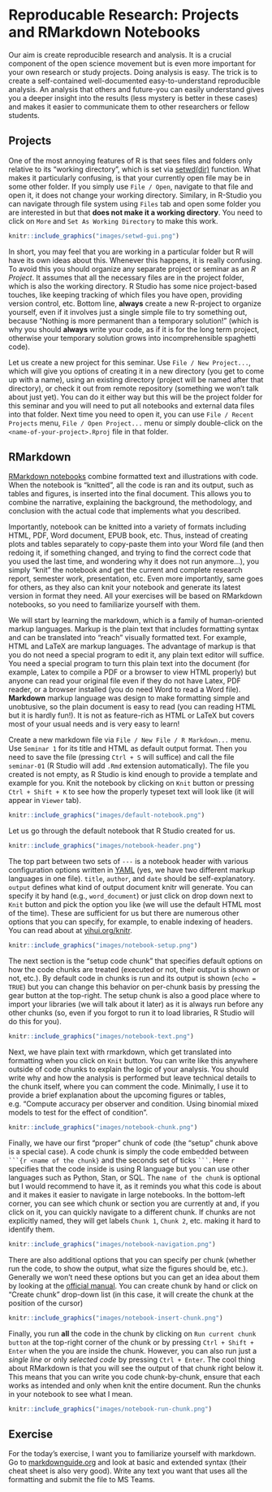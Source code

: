 # Reproducable Research: Projects and RMarkdown Notebooks {#reproducable-research}

Our aim is create reproducible research and analysis. It is a crucial component of the open science movement but is even more important for your own research or study projects. Doing analysis is easy. The trick is to create a self-contained well-documented easy-to-understand reproducible analysis. An analysis that others and future-you can easily understand gives you a deeper insight into the results (less mystery is better in these cases) and makes it easier to communicate them to other researchers or fellow students.

## Projects {#projects}
One of the most annoying features of R is that sees files and folders only relative to its "working directory", which is set via [setwd(dir)](https://www.rdocumentation.org/packages/base/versions/3.6.2/topics/getwd) function. What makes it particularly confusing, is that your currently open file may be in some other folder. If you simply use `File / Open`, navigate to that file and open it, it does not change your working directory. Similary, in R-Studio you can navigate through file system using `Files` tab and open some folder you are interested in but that **does not make it a working directory**. You need to click on `More` and `Set As Working Directory` to make this work.

```r
knitr::include_graphics("images/setwd-gui.png")
```

In short, you may feel that you are working in a particular folder but R will have its own ideas about this. Whenever this happens, it is really confusing. To avoid this you should organize any separate project or seminar as an _R Project_. It assumes that all the necessary files are in the project folder, which is also the working directory. R Studio has some nice project-based touches, like keeping tracking of which files you have open, providing version control, etc. Bottom line, **always** create a new R-project to organize yourself, even if it involves just a single simple file to try something out, because "Nothing is more permanent than a temporary solution!" (which is why you should **always** write your code, as if it is for the long term project, otherwise your temporary solution grows into incomprehensible spaghetti code).

Let us create a new project for this seminar. Use `File / New Project...`, which will give you options of creating it in a new directory (you get to come up with a name), using an existing directory (project will be named after that directory), or check it out from remote repository (something we won't talk about just yet). You can do it either way but this will be the project folder for this seminar and you will need to put all notebooks and external data files into that folder. Next time you need to open it, you can use `File / Recent Projects` menu, `File / Open Project...` menu or simply double-click on the `<name-of-your-project>.Rproj` file in that folder.


## RMarkdown {#rmarkdown}
[RMarkdown notebooks](https://rmarkdown.rstudio.com/) combine formatted text and illustrations with code. When the notebook is "knitted", all the code is ran and its output, such as tables and figures, is inserted into the final document. This allows you to combine the narrative, explaining the background,  the methodology, and conclusion with the actual code that implements what you described.

Importantly, notebook can be knitted into a variety of formats including HTML, PDF, Word document, EPUB book, etc. Thus, instead of creating plots and tables separately to copy-paste them into your Word file (and then redoing it, if something changed, and trying to find the correct code that you used the last time, and wondering why it does not run anymore...), you simply "knit" the notebook and get the current and complete research report, semester work, presentation, etc. Even more importantly, same goes for others, as they also can knit your notebook and generate its latest version in format they need. All your exercises will be based on RMarkdown notebooks, so you need to familiarize yourself with them. 

We will start by learning the markdown, which is a family of human-oriented markup languages. Markup is the plain text that includes formatting syntax and can be translated into "reach" visually formatted text. For example, HTML and LaTeX are markup languages. The advantage of markup is that you do not need a special program to edit it, any plain text editor will suffice. You need a special program to turn this plain text into the document (for example,  Latex to compile a PDF or a browser to view HTML properly) but anyone can read your original file even if they do not have Latex, PDF reader, or a browser installed (you do need Word to read a Word file). **Markdown** markup language was design to make formatting simple and unobtusive, so the plain document is easy to read (you can reading HTML but it is hardly fun!). It is not as feature-rich as HTML or LaTeX but covers most of your usual needs and is very easy to learn!

Create a new markdown file via `File / New File / R Markdown...` menu. Use `Seminar 1` for its title and HTML as default output format. Then you need to save the file (pressing `Ctrl + S` will suffice) and call the file `seminar-01` (R Studio will add `.Rmd` extension automatically). The file you created is not empty, as R Studio is kind enough to provide a template and example for you. Knit the notebook by clicking on `Knit` button or pressing `Ctrl + Shift + K` to see how the properly typeset text will look like (it will appear in `Viewer` tab).

```r
knitr::include_graphics("images/default-notebook.png")
```

Let us go through the default notebook that R Studio created for us. 

```r
knitr::include_graphics("images/notebook-header.png")
```

The top part between two sets of `---` is a notebook header with various configuration options written in [YAML](https://yaml.org/) (yes, we have two different markup languages in one file). `title`, `author`, and `date` should be self-explanatory. `output` defines what kind of output document knitr will generate. You can specify it by hand (e.g., `word_document`) or just click on drop down next to `Knit` button and pick the option you like (we will use the default HTML most of the time). These are sufficient for us but there are numerous other options that you can specify, for example, to enable indexing of headers. You can read about at [yihui.org/knitr](https://yihui.org/knitr/).

```r
knitr::include_graphics("images/notebook-setup.png")
```

The next section is the "setup code chunk" that specifies default options on how the code chunks are treated (executed or not, their output is shown or not, etc.). By default code in chunks is run and its output is shown (`echo = TRUE`) but you can change this behavior on per-chunk basis by pressing the gear button at the top-right. The setup chunk is also a good place where to import your libraries (we will talk about it later) as it is always run before any other chunks (so, even if you forgot to run it to load libraries, R Studio will do this for you).

```r
knitr::include_graphics("images/notebook-text.png")
```

Next, we have plain text with rmarkdown, which get translated into formatting when you click on `Knit` button. You can write like this anywhere outside of code chunks to explain the logic of your analysis. You should write why and how the analysis is performed but leave technical details to the chunk itself, where you can comment the code. Minimally, I use it to provide a brief explanation about the upcoming figures or tables, e.g. "Compute accuracy per observer and condition. Using binomial mixed models to test for the effect of condition".

```r
knitr::include_graphics("images/notebook-chunk.png")
```

Finally, we have our first "proper" chunk of code (the "setup" chunk above is a special case). A code chunk is simply the code embedded between 
` ```{r <name of the chunk} ` and the seconds set of ticks ` ``` `. Here `r` specifies that the code inside is using R language but you can use other languages such as Python, Stan, or SQL. The `name of the chunk` is optional but I would recommend to have it, as it reminds you what this code is about and it makes it easier to navigate in large notebooks. In the bottom-left corner, you can see which chunk or section you are currently at and, if you click on it, you can quickly navigate to a different chunk. If chunks are not explicitly named, they will get labels `Chunk 1`, `Chunk 2`, etc. making it hard to identify them.

```r
knitr::include_graphics("images/notebook-navigation.png")
```

There are also additional options that you can specify per chunk (whether run the code, to show the output, what size the figures should be, etc.). Generally we won't need these options but you can get an idea about them by looking at the [official manual](https://yihui.org/knitr/options/). You can create chunk by hand or click on "Create chunk" drop-down list (in this case, it will create the chunk at the position of the cursor)

```r
knitr::include_graphics("images/notebook-insert-chunk.png")
```

Finally, you run **all** the code in the chunk by clicking on `Run current chunk button` at the top-right corner of the chunk or by pressing `Ctrl + Shift + Enter` when the you are inside the chunk. However, you can also run just a *single line* or only *selected code* by pressing `Ctrl + Enter`. The cool thing about RMarkdown is that you will see the output of that chunk right below it. This means that you can write you code chunk-by-chunk, ensure that each works as intended and only when knit the entire document. Run the chunks in your notebook to see what I mean.

```r
knitr::include_graphics("images/notebook-run-chunk.png")
```

## Exercise
For the today's exercise, I want you to familiarize yourself with markdown. Go to [markdownguide.org](https://www.markdownguide.org/) and look at basic and extended syntax (their cheat sheet is also very good). Write any text you want that uses all the formatting and submit the file to MS Teams.


